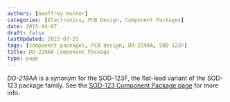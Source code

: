 ```yaml
---
authors: [Geoffrey Hunter]
categories: [Electronics, PCB Design, Component Packages]
date: 2015-04-07
draft: false
lastUpdated: 2023-07-21
tags: [component packages, PCB design, DO-219AA, SOD-123F]
title: DO-219AA Component Package
type: page
---
```



_DO-219AA_ is a synonym for the SOD-123F, the flat-lead variant of the SOD-123 package family. See the [SOD-123 Component Package page](/pcb-design/component-packages/sod-123-component-package/) for more info.
